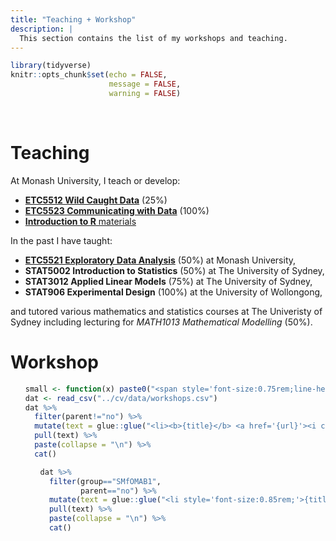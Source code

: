 ```yaml
---
title: "Teaching + Workshop"
description: |
  This section contains the list of my workshops and teaching.
---
```


<style>
d-title {
 display:none;
}
</style>

```r
library(tidyverse)
knitr::opts_chunk$set(echo = FALSE,
                      message = FALSE,
                      warning = FALSE)
```


<br>

# Teaching

At Monash University, I teach or develop:

  * [**ETC5512 Wild Caught Data**](https://wcd.numbat.space/) (25%)
  * [**ETC5523 Communicating with Data**](https://cwd.numbat.space/) (100%)
  * [**Introduction to R** materials](https://learnr.numbat.space/)

In the past I have taught:

* [**ETC5521 Exploratory Data Analysis**](https://eda.numbat.space/) (50%) at Monash University,
* **STAT5002 Introduction to Statistics** (50%) at The University of Sydney,
* **STAT3012 Applied Linear Models** (75%) at The University of Sydney,
* **STAT906 Experimental Design** (100%) at the University of Wollongong,

and tutored various mathematics and statistics courses at The Univeristy of Sydney including lecturing for *MATH1013 Mathematical Modelling* (50%).


# Workshop

<ul>
```r
small <- function(x) paste0("<span style='font-size:0.75rem;line-height:0.9rem;'>", x, "</span>")
dat <- read_csv("../cv/data/workshops.csv")
dat %>% 
  filter(parent!="no") %>% 
  mutate(text = glue::glue("<li><b>{title}</b> <a href='{url}'><i class='fas fa-globe'></i></a><br> {small(paste0('Last hosted by the <b>', host, '</b> at ', date_start))}</li>")) %>% 
  pull(text) %>% 
  paste(collapse = "\n") %>% 
  cat()
```
<ul>
```r
dat %>% 
  filter(group=="SMfOMAB1",
         parent=="no") %>% 
  mutate(text = glue::glue("<li style='font-size:0.85rem;'>{title} <a href='{url}'><i class='fas fa-link'></i></a></li>")) %>% 
  pull(text) %>% 
  paste(collapse = "\n") %>% 
  cat()
```
</ul>
</ul>